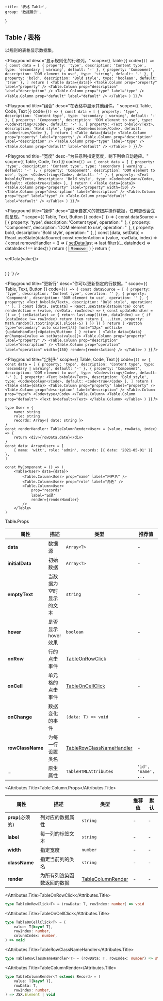
	title: '表格 Table',
	group: '数据展示',
}

## Table / 表格

以规则的表格显示数据集。

<Playground
	desc="显示规则化的行和列。"
	scope={{ Table }}
	code={`
() => {
  const data = [
    { property: 'type', description: 'Content type', type: 'secondary | warning', default: '-' },
    { property: 'Component', description: 'DOM element to use', type: 'string', default: '-' },
    { property: 'bold', description: 'Bold style', type: 'boolean', default: 'true' },
  ]
  return (
    <Table data={data}>
      <Table.Column prop="property" label="property" />
      <Table.Column prop="description" label="description" />
      <Table.Column prop="type" label="type" />
      <Table.Column prop="default" label="default" />
    </Table>
  )
}
`}
/>

<Playground
	title="组合"
	desc="在表格中显示其他组件。"
	scope={{ Table, Code, Text }}
	code={`
() => {
  const data = [
    { property: 'type', description: 'Content type', type: 'secondary | warning', default: '-' },
    { property: 'Component', description: 'DOM element to use', type: <Code>string</Code>, default: '-' },
    { property: <Text b>bold</Text>, description: 'Bold style', type: <Code>boolean</Code>, default: <Code>true</Code> },
  ]
  return (
    <Table data={data}>
      <Table.Column prop="property" label="property" />
      <Table.Column prop="description" label="description" />
      <Table.Column prop="type" label="type" />
      <Table.Column prop="default" label="default" />
    </Table>
  )
}
`}
/>

<Playground
	title="宽度"
	desc="为任意列指定宽度，剩下列会自动适应。"
	scope={{ Table, Code, Text }}
	code={`
() => {
  const data = [
    { property: 'type', description: 'Content type', type: 'secondary | warning', default: '-' },
    { property: 'Component', description: 'DOM element to use', type: <Code>string</Code>, default: '-' },
    { property: <Text b>bold</Text>, description: 'Bold style', type: <Code>boolean</Code>, default: <Code>true</Code> },
  ]
  return (
    <Table data={data}>
      <Table.Column prop="property" label="property" width={50} />
      <Table.Column prop="description" label="description" />
      <Table.Column prop="type" label="type" />
      <Table.Column prop="default" label="default" />
    </Table>
  )
}
`}
/>

<Playground
	title="操作"
	desc="显示自定义的按钮并操作数据，任何更改会立刻呈现。"
	scope={{ Table, Text, Button }}
	code={`
() => {
  const dataSource = [
    { property: 'type', description: 'Content type', operation: '' },
    { property: 'Component', description: 'DOM element to use', operation: '' },
    { property: <Text b>bold</Text>, description: 'Bold style', operation: '' },
  ]
  const [data, setData] = React.useState(dataSource)
  const renderAction = (value, rowData, index) => {
    const removeHandler = () => {
      setData(last => last.filter((_, dataIndex) => dataIndex !== index))
    }
    return (
      <Button type="error" auto scale={1/3} font="12px" onClick={removeHandler}>Remove</Button>
    )
  }
  return (
  <Table data={data} onChange={value => setData(value)}>
    <Table.Column prop="property" label="property" />
    <Table.Column prop="description" label="description" />
    <Table.Column prop="operation" label="operation" width={150} render={renderAction} />
  </Table>
  )
}
`}
/>

<Playground
	title="更新行"
	desc="你可以更新指定的行数据。"
	scope={{ Table, Text, Button }}
	code={`
() => {
  const dataSource = [
    { property: 'type', description: 'Content type', operation: '' },
    { property: 'Component', description: 'DOM element to use', operation: '' },
    { property: <Text b>bold</Text>, description: 'Bold style', operation: '' },
  ]
  const [data, setData] = React.useState(dataSource)
  const renderAction = (value, rowData, rowIndex) => {
    const updateHandler = () => {
      setData(last => {
        return last.map((item, dataIndex) => {
          if (dataIndex !== rowIndex) return item
          return {
            ...item,
            property: Math.random().toString(16).slice(-5)
          }
        })
      })
    }
    return (
      <Button type="secondary" auto scale={1/3} font="12px" onClick={updateHandler}>Update</Button>
    )
  }
  return (
    <Table data={data} onChange={value => setData(value)}>
      <Table.Column prop="property" label="property" />
      <Table.Column prop="description" label="description" />
      <Table.Column prop="operation" label="operation" width={150} render={renderAction} />
    </Table>
  )
}
`}
/>

<Playground
	title="定制头"
	scope={{ Table, Code, Text }}
	code={`
() => {
  const data = [
    { property: 'type', description: 'Content type', type: 'secondary | warning', default: '-' },
    { property: 'Component', description: 'DOM element to use', type: <Code>string</Code>, default: '-' },
    { property: <Text b>bold</Text>, description: 'Bold style', type: <Code>boolean</Code>, default: <Code>true</Code> },
  ]
  return (
    <Table data={data}>
      <Table.Column prop="property" label="property" />
      <Table.Column prop="description" label="description" />
      <Table.Column prop="type">
        <Code>type</Code>
      </Table.Column>
      <Table.Column prop="default">
        <Text b>default</Text>
      </Table.Column>
    </Table>
  )
}
`}
/>

<PlaygroundTitle
	title="TypeScript 示例"
	desc="在 TS 中通过指定泛型获得更好的体验。"
/>

```tsx
type User = {
	name: string
	role: string
	records: Array<{ date: string }>
}
const renderHandler: TableColumnRender<User> = (value, rowData, index) => {
	return <div>{rowData.date}</div>
}
const data: Array<User> = [
	{ name: 'witt', role: 'admin', records: [{ date: '2021-05-01' }] },
]

const MyComponent = () => (
	<Table<User> data={data}>
		<Table.Column<User> prop="name" label="用户名" />
		<Table.Column<User> prop="role" label="角色" />
		<Table.Column<User>
			prop="records"
			label="记录"
			render={renderHandler}
		/>
	</Table>
)
```

<Attributes edit="/pages/zh-cn/components/table.mdx">
<Attributes.Title>Table.Props</Attributes.Title>

| 属性             | 描述                   | 类型                                                  | 推荐值              | 默认   |
| ---------------- | ---------------------- | ----------------------------------------------------- | ------------------- | ------ |
| **data**         | 数据源                 | `Array<T>`                                            | -                   | -      |
| **initialData**  | 初始数据               | `Array<T>`                                            | -                   | `[]`   |
| **emptyText**    | 当数据为空时显示的文本 | `string`                                              | -                   | -      |
| **hover**        | 是否显示 hover 效果    | `boolean`                                             | -                   | `true` |
| **onRow**        | 行的点击事件           | [TableOnRowClick](#tableonrowclick)                   | -                   | -      |
| **onCell**       | 单元格的点击事件       | [TableOnCellClick](#tableoncellclick)                 | -                   | -      |
| **onChange**     | 数据变化的事件         | `(data: T) => void`                                   | -                   | -      |
| **rowClassName** | 为每一行设置类名       | [TableRowClassNameHandler](#tablerowclassnamehandler) | -                   | -      |
| ...              | 原生属性               | `TableHTMLAttributes`                                 | `'id', 'name', ...` | -      |

<Attributes.Title>Table.Column.Props</Attributes.Title>

| 属性             | 描述                       | 类型                                    | 推荐值 | 默认 |
| ---------------- | -------------------------- | --------------------------------------- | ------ | ---- |
| **prop**(必须的) | 列对应的数据属性           | `string`                                | -      | -    |
| **label**        | 每一列的标签文本           | `string`                                | -      | -    |
| **width**        | 指定宽度                   | `number`                                | -      | -    |
| **className**    | 指定当前列的类名           | `string`                                | -      | -    |
| **render**       | 为所有列渲染函数返回的数据 | [TableColumnRender](#tablecolumnrender) | -      | -    |

<Attributes.Title>TableOnRowClick</Attributes.Title>

```ts
type TableOnRowClick<T> = (rowData: T, rowIndex: number) => void
```

<Attributes.Title>TableOnCellClick</Attributes.Title>

```ts
type TableOnCellClick<T> = (
	value: T[keyof T],
	rowIndex: number,
	colunmIndex: number,
) => void
```

<Attributes.Title>TableRowClassNameHandler</Attributes.Title>

```ts
type TableRowClassNameHandler<T> = (rowData: T, rowIndex: number) => string
```

<Attributes.Title>TableColumnRender</Attributes.Title>

```ts
type TableColumnRender<T extends Record> = (
	value: T[keyof T],
	rowData: T,
	rowIndex: number,
) => JSX.Element | void
```

</Attributes>

